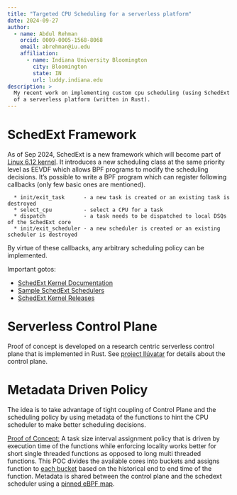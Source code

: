 ```yaml
---
title: "Targeted CPU Scheduling for a serverless platform"
date: 2024-09-27
author:
  - name: Abdul Rehman 
    orcid: 0009-0005-1568-8068 
    email: abrehman@iu.edu 
    affiliation:
      - name: Indiana University Bloomington 
        city: Bloomington 
        state: IN 
        url: luddy.indiana.edu 
description: >
  My recent work on implementing custom cpu scheduling (using SchedExt framework) to improve the performance 
  of a serverless platform (written in Rust).
---
```


# SchedExt Framework  

As of Sep 2024, SchedExt is a new framework which will become part of [Linux 6.12 kernel](https://lwn.net/SubscriberLink/991205/deed0c808397b420/). It introduces a new scheduling class at the same priority level as EEVDF which allows BPF programs to modify the scheduling decisions. 
It's possible to write a BPF program which can register following callbacks (only few basic ones are mentioned).

```
  * init/exit_task      - a new task is created or an existing task is destroyed
  * select_cpu          - select a CPU for a task
  * dispatch            - a task needs to be dispatched to local DSQs of the SchedExt core
  * init/exit_scheduler - a new scheduler is created or an existing scheduler is destroyed
```

By virtue of these callbacks, any arbitrary scheduling policy can be implemented. 

Important gotos: 

  * [SchedExt Kernel Documentation](https://github.com/sched-ext/scx-kernel-releases/blob/sched_ext/for-6.12/Documentation/scheduler/sched-ext.rst)
  * [Sample SchedExt Schedulers](https://github.com/sched-ext/scx)
  * [SchedExt Kernel Releases](https://github.com/sched-ext/scx-kernel-releases)

# Serverless Control Plane 

Proof of concept is developed on a research centric serverless control plane that is implemented in Rust. 
See [project Ilúvatar](iluvatar.qmd) for details about the control plane. 

# Metadata Driven Policy      

The idea is to take advantage of tight coupling of Control Plane and the scheduling policy by using 
metadata of the functions to hint the CPU scheduler to make better scheduling decisions.

[Proof of Concept:](https://github.com/abrehman94/iluvatar-faas/blob/finescheduling/src/Il%C3%BAvatar/fs_policy_tsksz/src/bpf/main.bpf.c)
A task size interval assignment policy that is driven by 
execution time of the functions while enforcing locality works better for\ 
short single threaded functions as opposed to long multi threaded functions. 
This POC divides the available cores into buckets and assigns function to [each bucket](https://github.com/abrehman94/iluvatar-faas/blob/finescheduling/src/Il%C3%BAvatar/fs_policy_tsksz/src/bpf/main.bpf.c#L135) based on the historical end to end time of the function. 
Metadata is shared between the control plane and the schedext scheduler using a [pinned eBPF map](https://github.com/abrehman94/iluvatar-faas/tree/finescheduling/src/Il%C3%BAvatar/iluvatar_bpf_library). 




